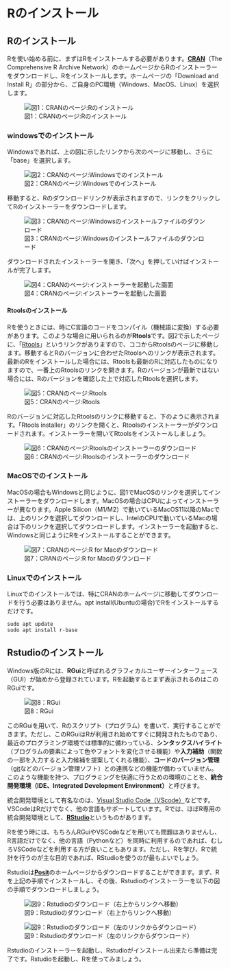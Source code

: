 # Rのインストール

## Rのインストール

Rを使い始める前に、まずはRをインストールする必要があります。[**CRAN**](https://cran.r-project.org/)（The Comprehensive R Archive Network）のホームページからRのインストーラーをダウンロードし、Rをインストールします。ホームページの「Download and Install R」の部分から、ご自身のPC環境（Windows、MacOS、Linux）を選択します。

![図1：CRANのページ:Rのインストール](./image/CRAN_install1.png)

### windowsでのインストール

Windowsであれば、上の図に示したリンクから次のページに移動し、さらに「base」を選択します。

![図2：CRANのページ:Windowsでのインストール](./image/CRAN_install2_win.png)

移動すると、Rのダウンロードリンクが表示されますので、リンクをクリックしてRのインストーラーをダウンロードします。

![図3：CRANのページ:Windowsのインストールファイルのダウンロード](./image/CRAN_install3_win.png)

ダウンロードされたインストーラーを開き、「次へ」を押していけばインストールが完了します。

![図4：CRANのページ:インストーラーを起動した画面](./image/CRAN_install4_win.png)

#### Rtoolsのインストール

Rを使うときには、時にC言語のコードをコンパイル（機械語に変換）する必要があります。このような場合に用いられるのが**Rtools**です。図2で示したページに、「[Rtools](https://cran.r-project.org/bin/windows/Rtools/)」というリンクがありますので、ココからRtoolsのページに移動します。移動するとRのバージョンに合わせたRtoolsへのリンクが表示されます。最新のRをインストールした場合には、Rtoolsも最新のRに対応したものになりますので、一番上のRtoolsのリンクを開きます。Rのバージョンが最新ではない場合には、Rのバージョンを確認した上で対応したRtoolsを選択します。

![図5：CRANのページ:Rtools](./image/CRAN_install5_Rtools.png)

Rのバージョンに対応したRtoolsのリンクに移動すると、下のように表示されます。「Rtools installer」のリンクを開くと、Rtoolsのインストーラーがダウンロードされます。インストーラーを開いてRtoolsをインストールしましょう。

![図6：CRANのページ:Rtoolsのインストーラーのダウンロード](./image/CRAN_install6_Rtools.png)

### MacOSでのインストール

MacOSの場合もWindowsと同じように、図1でMacOSのリンクを選択してインストーラーをダウンロードします。MacOSの場合はCPUによってインストーラーが異なります。Apple Silicon（M1/M2）で動いているMacOS11以降のMacでは、上のリンクを選択してダウンロードし、IntelのCPUで動いているMacの場合は下のリンクを選択してダウンロードします。インストーラーを起動すると、Windowsと同じようにRをインストールすることができます。

![図7：CRANのページ:R for Macのダウンロード](./image/CRAN_install7_mac.png)

### Linuxでのインストール

Linuxでのインストールでは、特にCRANのホームページに移動してダウンロードを行う必要はありません。apt install(Ubuntuの場合)でRをインストールするだけです。

```{}
sudo apt update
sudo apt install r-base
```

## Rstudioのインストール

Windows版のRには、**RGui**と呼ばれるグラフィカルユーザーインターフェース（GUI）が始めから登録されています。Rを起動するとまず表示されるのはこのRGuiです。

![図8：RGui](./image/RGUI.png)

このRGuiを用いて、Rのスクリプト（プログラム）を書いて、実行することができます。ただし、このRGuiはRが利用され始めてすぐに開発されたものであり、最近のプログラミング環境では標準的に備わっている、**シンタックスハイライト**（プログラムの要素によって色やフォントを変化させる機能）や**入力補助**（関数の一部を入力すると入力候補を提案してくれる機能）、**コードのバージョン管理**（[git](https://git-scm.com/)などのバージョン管理ソフト）との連携などの機能が備わっていません。このような機能を持つ、プログラミングを快適に行うための環境のことを、**統合開発環境（IDE、Integrated Development Environment）**と呼びます。

統合開発環境として有名なのは、[Visual Studio Code（VScode）](https://azure.microsoft.com/ja-jp/products/visual-studio-code)などです。VSCodeはRだけでなく、他の言語もサポートしています。Rでは、ほぼR専用の統合開発環境として、[**RStudio**](https://posit.co/products/open-source/rstudio/)というものがあります。

Rを使う時には、もちろんRGuiやVSCodeなどを用いても問題はありませんし、R言語だけでなく、他の言語（Pythonなど）を同時に利用するのであれば、むしろVSCodeなどを利用する方が良いこともあります。ただし、Rを学び、Rで統計を行うのが主な目的であれば、RStudioを使うのが最もよいでしょう。

Rstudioは[**Posit**](https://posit.co/products/open-source/rstudio/)のホームページからダウンロードすることができます。まず、Rを上記の手順でインストールし、その後、Rstudioのインストーラーを以下の図の手順でダウンロードしましょう。

![図9：Rstudioのダウンロード（右上からリンクへ移動）](./image/Posit_Rstudio.png)

![図9：Rstudioのダウンロード（左のリンクからダウンロード）](./image/Posit_Rstudio2.png)

Rstudioのインストーラーを起動し、Rstudioがインストール出来たら準備は完了です。Rstudioを起動し、Rを使ってみましょう。
